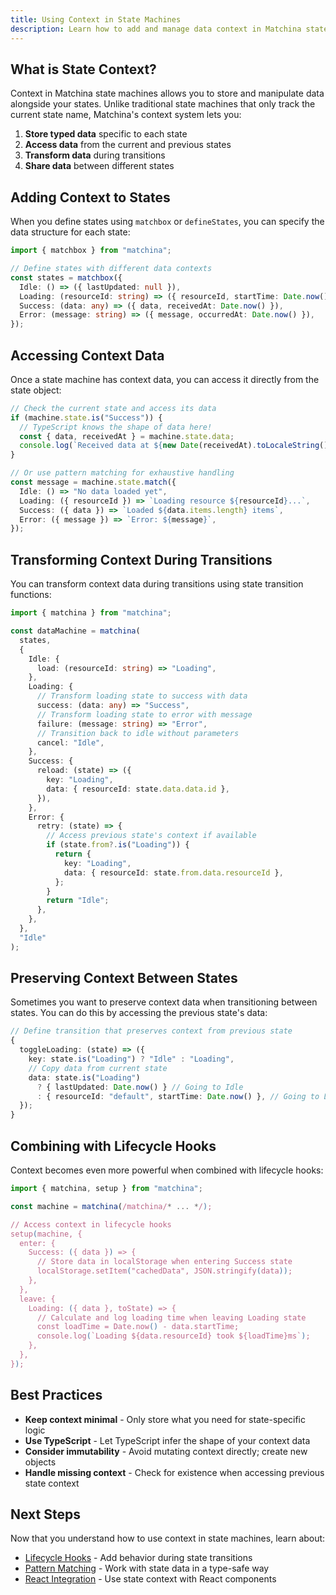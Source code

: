 ```yaml
---
title: Using Context in State Machines
description: Learn how to add and manage data context in Matchina state machines
---
```



## What is State Context?

Context in Matchina state machines allows you to store and manipulate data alongside your states. Unlike traditional state machines that only track the current state name, Matchina's context system lets you:

1. **Store typed data** specific to each state
2. **Access data** from the current and previous states
3. **Transform data** during transitions
4. **Share data** between different states

## Adding Context to States

When you define states using `matchbox` or `defineStates`, you can specify the data structure for each state:

```ts
import { matchbox } from "matchina";

// Define states with different data contexts
const states = matchbox({
  Idle: () => ({ lastUpdated: null }),
  Loading: (resourceId: string) => ({ resourceId, startTime: Date.now() }),
  Success: (data: any) => ({ data, receivedAt: Date.now() }),
  Error: (message: string) => ({ message, occurredAt: Date.now() }),
});
```

## Accessing Context Data

Once a state machine has context data, you can access it directly from the state object:

```ts
// Check the current state and access its data
if (machine.state.is("Success")) {
  // TypeScript knows the shape of data here!
  const { data, receivedAt } = machine.state.data;
  console.log(`Received data at ${new Date(receivedAt).toLocaleString()}`);
}

// Or use pattern matching for exhaustive handling
const message = machine.state.match({
  Idle: () => "No data loaded yet",
  Loading: ({ resourceId }) => `Loading resource ${resourceId}...`,
  Success: ({ data }) => `Loaded ${data.items.length} items`,
  Error: ({ message }) => `Error: ${message}`,
});
```

## Transforming Context During Transitions

You can transform context data during transitions using state transition functions:

```ts
import { matchina } from "matchina";

const dataMachine = matchina(
  states,
  {
    Idle: {
      load: (resourceId: string) => "Loading",
    },
    Loading: {
      // Transform loading state to success with data
      success: (data: any) => "Success",
      // Transform loading state to error with message
      failure: (message: string) => "Error",
      // Transition back to idle without parameters
      cancel: "Idle",
    },
    Success: {
      reload: (state) => ({
        key: "Loading",
        data: { resourceId: state.data.data.id },
      }),
    },
    Error: {
      retry: (state) => {
        // Access previous state's context if available
        if (state.from?.is("Loading")) {
          return {
            key: "Loading",
            data: { resourceId: state.from.data.resourceId },
          };
        }
        return "Idle";
      },
    },
  },
  "Idle"
);
```

## Preserving Context Between States

Sometimes you want to preserve context data when transitioning between states. You can do this by accessing the previous state's data:

```ts
// Define transition that preserves context from previous state
{
  toggleLoading: (state) => ({
    key: state.is("Loading") ? "Idle" : "Loading",
    // Copy data from current state
    data: state.is("Loading")
      ? { lastUpdated: Date.now() } // Going to Idle
      : { resourceId: "default", startTime: Date.now() }, // Going to Loading
  });
}
```

## Combining with Lifecycle Hooks

Context becomes even more powerful when combined with lifecycle hooks:

```ts
import { matchina, setup } from "matchina";

const machine = matchina(/matchina/* ... */);

// Access context in lifecycle hooks
setup(machine, {
  enter: {
    Success: ({ data }) => {
      // Store data in localStorage when entering Success state
      localStorage.setItem("cachedData", JSON.stringify(data));
    },
  },
  leave: {
    Loading: ({ data }, toState) => {
      // Calculate and log loading time when leaving Loading state
      const loadTime = Date.now() - data.startTime;
      console.log(`Loading ${data.resourceId} took ${loadTime}ms`);
    },
  },
});
```

## Best Practices

- **Keep context minimal** - Only store what you need for state-specific logic
- **Use TypeScript** - Let TypeScript infer the shape of your context data
- **Consider immutability** - Avoid mutating context directly; create new objects
- **Handle missing context** - Check for existence when accessing previous state context

## Next Steps

Now that you understand how to use context in state machines, learn about:

- [Lifecycle Hooks](/matchina/guides/lifecycle) - Add behavior during state transitions
- [Pattern Matching](/matchina/guides/pattern-matching) - Work with state data in a type-safe way
- [React Integration](/matchina/guides/react) - Use state context with React components
